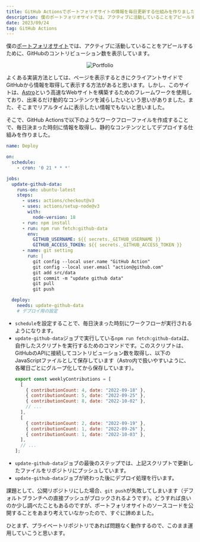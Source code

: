 ```yaml
---
title: GitHub Actionsでポートフォリオサイトの情報を毎日更新する仕組みを作りました
description: 僕のポートフォリオサイトでは、アクティブに活動していることをアピールするために、GitHubのコントリビューション数を表示しています。そこで、GitHub Actionsで以下のようなワークフローファイルを作成することで、毎日決まった時刻に情報を取得し、静的なコンテンツとしてデプロイする仕組みを作りました。
date: 2023/09/24
tag: GitHub Actions
---
```


僕の[ポートフォリオサイト](https://portfolio-ot07.vercel.app/ja)では、アクティブに活動していることをアピールするために、GitHubのコントリビューション数を表示しています。

<div align="center" style={{ marginTop: "1rem" }}>
  <img src="/portfolio-cron/portfolio.png" alt="Portfolio" />
</div>

よくある実装方法としては、ページを表示するときにクライアントサイドでGitHubから情報を取得して表示する方法があると思います。しかし、このサイトは、[Astro](https://docs.astro.build/ja)という高速なWebサイトを構築するためのフレームワークを使用しており、出来るだけ動的なコンテンツを減らしたいという思いがありました。また、そこまでリアルタイムに表示したい情報でもないと思いました。

そこで、GitHub Actionsで以下のようなワークフローファイルを作成することで、毎日決まった時刻に情報を取得し、静的なコンテンツとしてデプロイする仕組みを作りました。

```yml
name: Deploy

on:
  schedule:
    - cron: '0 21 * * *'

jobs:
  update-github-data:
    runs-on: ubuntu-latest
    steps:
      - uses: actions/checkout@v3
      - uses: actions/setup-node@v3
        with:
          node-version: 18
      - run: npm install
      - run: npm run fetch:github-data
        env:
          GITHUB_USERNAME: ${{ secrets._GITHUB_USERNAME }}
          GITHUB_ACCESS_TOKEN: ${{ secrets._GITHUB_ACCESS_TOKEN }}
      - name: git setting
        run: |
          git config --local user.name "GitHub Action"
          git config --local user.email "action@github.com"
          git add src/data
          git commit -m "update github data"
          git pull
          git push

  deploy:
    needs: update-github-data
    # デプロイ用の設定
```

- `schedule`を設定することで、毎日決まった時刻にワークフローが実行されるようになります。
- `update-github-data`ジョブで実行している`npm run fetch:github-data`は、自作したスクリプトを実行するためのコマンドです。このスクリプトは、GitHubのAPIに接続してコントリビューション数を取得し、以下のJavaScriptファイルとして保存しています（Astro内で扱いやすいように、各曜日ごとにグループ化してから保存しています）。
  ```js
  export const weeklyContributions = [
    [
      { contributionCount: 4, date: "2022-09-18" },
      { contributionCount: 5, date: "2022-09-25" },
      { contributionCount: 8, date: "2022-10-02" },
      // ...
    ],
    [
      { contributionCount: 2, date: "2022-09-19" },
      { contributionCount: 1, date: "2022-09-26" },
      { contributionCount: 1, date: "2022-10-03" },
    ],
    // ...
  ];
  ```
- `update-github-data`ジョブの最後のステップでは、上記スクリプトで更新したファイルをリポジトリにプッシュしています。
- `update-github-data`ジョブが終わった後にデプロイ処理を行います。


課題として、公開リポジトリにした場合、`git push`が失敗してしまいます（デフォルトブランチへの直接プッシュがブロックされるようです）。どうすれば良いのか少し調べたこともあるのですが、ポートフォリオサイトのソースコードを公開することをあまり考えていなかったので、すぐに諦めました。

ひとまず、プライベートリポジトリであれば問題なく動作するので、このまま運用していこうと思います。